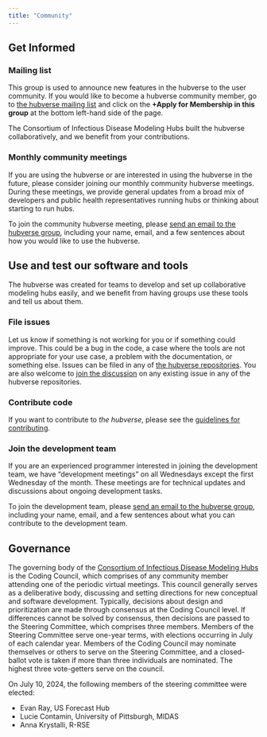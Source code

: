 ```yaml
---
title: "Community"
---
```


## Get Informed 

### Mailing list

This group is used to announce new features in the hubverse to the user
community. If you would like to become a hubverse community member, go to
[the hubverse mailing list](https://groups.io/g/hubverse) and click on the
**+Apply for Membership in this group** at the bottom left-hand side of the
page.

The Consortium of Infectious Disease Modeling Hubs built the hubverse
collaboratively, and we benefit from your contributions.

### Monthly community meetings

If you are using the hubverse or are interested in using the hubverse in the
future, please consider joining our monthly community hubverse meetings.
During these meetings, we provide general updates from a broad mix of
developers and public health representatives running hubs or thinking about
starting to run hubs.

To join the community hubverse meeting, please [send an email to the hubverse
group](mailto:hubverse+owner@groups.io), including your name,
email, and a few sentences about how you would like to use the hubverse.


## Use and test our software and tools

The hubverse was created for teams to develop and set up collaborative modeling hubs easily, and we benefit from having groups use these tools and tell us about them.

### File issues

Let us know if something is not working for you or if something could improve. This could be a bug in the code, a case where the tools are not appropriate for your use case, a problem with the documentation, or something else. Issues can be filed in any of [the hubverse repositories](https://github.com/hubverse-org). You are also welcome to [join the discussion](https://github.com/orgs/hubverse-org/discussions) on any existing issue in any of the hubverse repositories.

### Contribute code

If you want to contribute to *the hubverse*, please see the [guidelines for contributing](https://hubverse-org.github.io/hubUtils/CONTRIBUTING.html).

### Join the development team

If you are an experienced programmer interested in joining the development team, we have "development meetings" on all Wednesdays except the first Wednesday of the month. These meetings are for technical updates and discussions about ongoing development tasks.

To join the development team, please [send an email to the hubverse group](mailto:hubverse+owner@groups.io), including your name, email, and a few sentences about what you can contribute to the development team.

## Governance

The governing body of the [Consortium of Infectious Disease Modeling Hubs](/about.qmd) is the Coding Council, which comprises of any community member attending one of the periodic virtual meetings. This council generally serves as a deliberative body, discussing and setting directions for new conceptual and software development. Typically, decisions about design and prioritization are made through consensus at the Coding Council level. If differences cannot be solved by consensus, then decisions are passed to the Steering Committee, which comprises three members. Members of the Steering Committee serve one-year terms, with elections occurring in July of each calendar year. Members of the Coding Council may nominate themselves or others to serve on the Steering Committee, and a closed-ballot vote is taken if more than three individuals are nominated. The highest three vote-getters serve on the council.

On July 10, 2024, the following members of the steering committee were elected:

- Evan Ray, US Forecast Hub
- Lucie Contamin, University of Pittsburgh, MIDAS
- Anna Krystalli, R-RSE

